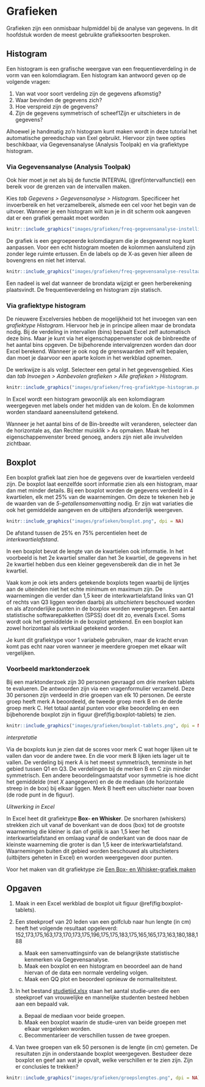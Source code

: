 # Grafieken {#grafieken}

:::{.chapterintro}
Grafieken zijn een onmisbaar hulpmiddel bij de analyse van gegevens. In dit hoofdstuk worden de meest gebruikte grafieksoorten besproken.
:::

## Histogram {#graf-histogram}

Een histogram is een grafische weergave van een frequentieverdeling in de vorm van een kolomdiagram. Een histogram kan antwoord geven op de volgende vragen:

1. Van wat voor soort verdeling zijn de gegevens afkomstig?
1. Waar bevinden de gegevens zich?
1. Hoe verspreid zijn de gegevens?
1. Zijn de gegevens symmetrisch of scheef1Zijn er uitschieters in de gegevens?

Alhoewel je handmatig zo'n histogram kunt maken wordt in deze tutorial het automatische gereedschap van Exel gebruikt. Hiervoor zijn twee opties beschikbaar, via Gegevensanalyse (Analysis Toolpak) en via grafiektype histogram.

### Via Gegevensanalyse (Analysis Toolpak) {.unnumbered}

Ook hier moet je net als bij de functie INTERVAL (\@ref(intervalfunctie)) een bereik voor de grenzen van de intervallen maken.

Kies *tab Gegevens > Gegevensanalyse > Histogram*. Specificeer het invoerbereik en het verzamelbereik, alsmede een cel voor het begin van de uitvoer. Wanneer je een histogram wilt kun je in dit scherm ook aangeven dat er een grafiek gemaakt moet worden

```r
knitr::include_graphics("images/grafieken/freq-gegevensanalyse-instelling.png", dpi = NA)
```

De grafiek is een gegroepeerde kolomdiagram die je desgewenst nog kunt aanpassen. Voor een echt histogram moeten de kolommen aansluitend zijn zonder lege ruimte ertussen. En de labels op de X-as geven hier alleen de bovengrens en niet het interval.

```r
knitr::include_graphics("images/grafieken/freq-gegevensanalyse-resultaat.png", dpi = NA)
```

Een nadeel is wel dat wanneer de brondata wijzigt er geen herberekening plaatsvindt. De frequentieverdeling en histogram zijn statisch.

### Via grafiektype histogram {.unnumbered}

De nieuwere Excelversies hebben de mogelijkheid tot het invoegen van een *grafiektype Histogram*. Hiervoor heb je in principe alleen maar de brondata nodig. Bij de verdeling in intervallen (bins) bepaalt Excel zelf automatisch deze bins. Maar je kunt via het eigenschappenvenster ook de binbreedte of het aantal bins opgeven. De bijbehorende intervalgrenzen worden dan door Excel berekend. Wanneer je ook nog de grenswaarden zelf wilt bepalen, dan moet je daarvoor een aparte kolom in het werkblad opnemen.

De werkwijze is als volgt. Selecteer een getal in het gegevensgebied. Kies dan *tab Invoegen > Aanbevolen grafieken > Alle grafieken > Histogram*.

```r
knitr::include_graphics("images/grafieken/freq-grafiektype-histogram.png", dpi = NA)
```

In Excel wordt een histogram gewoonlijk als een kolomdiagram weergegeven met labels onder het midden van de kolom. En de kolommen worden standaard aaneensluitend getekend.

:::{ .tip}
Wanneer je het aantal bins of de Bin-breedte wilt veranderen, selecteer dan de horizontale as, dan Rechter muisklik > As opmaken. Maak het eigenschappenvenster breed genoeg, anders zijn niet alle invulvelden zichtbaar.
:::

## Boxplot {#graf-boxplot}

Een boxplot grafiek laat zien hoe de gegevens over de kwartielen verdeeld zijn. De boxplot laat eenzelfde soort informatie zien als een histogram, maar dan met minder details. Bij een boxplot worden de gegevens verdeeld in 4 kwartielen, elk met 25% van de waarnemingen. Om deze te tekenen heb je de waarden van de *5-getallensamenvatting* nodig. Er zijn wat variaties die ook het gemiddelde aangeven en de uitbijters afzonderlijk weergeven.

```r
knitr::include_graphics("images/grafieken/boxplot.png", dpi = NA)
```

De afstand tussen de 25% en 75% percentielen heet de *interkwartielafstand*.

In een boxplot bevat de lengte van de kwartielen ook informatie. In het voorbeeld is het 2e kwartiel smaller dan het 3e kwartiel, de gegevens in het 2e kwartiel hebben dus een kleiner gegevensbereik dan die in het 3e kwartiel.

Vaak kom je ook iets anders getekende boxplots tegen waarbij de lijntjes aan de uiteinden niet het echte minimum en maximum zijn. De waarnemingen die verder dan 1,5 keer de interkwartielafstand links van Q1 of rechts van Q3 liggen worden daarbij als *uitschieters* beschouwd worden en als afzonderlijke punten in de boxplox worden weergegeven. Een aantal statistische softwarepakketten (SPSS) doet dit zo, evenals Excel. Soms wordt ook het gemiddelde in de boxplot getekend. En een boxplot kan zowel horizontaal als vertikaal getekend worden.

Je kunt dit grafiektype voor 1 variabele gebruiken, maar de kracht ervan komt pas echt naar voren wanneer je meerdere groepen met elkaar wilt vergelijken.

### Voorbeeld marktonderzoek

Bij een marktonderzoek zijn 30 personen gevraagd om drie merken tablets te evalueren. De antwoorden zijn via een vragenformulier verzameld. Deze 30 personen zijn verdeeld in drie groepen van elk 10 personen. De eerste groep heeft merk A beoordeeld, de tweede groep merk B en de derde groep merk C. Het totaal aantal punten voor elke beoordeling en een bijbehorende boxplot zijn in figuur \@ref(fig:boxplot-tablets) te zien.

```r
knitr::include_graphics("images/grafieken/boxplot-tablets.png", dpi = NA)
```

*interpretatie*

Via de boxplots kun je zien dat de scores voor merk C wat hoger lijken uit te vallen dan voor de andere twee. En die voor merk B lijken iets lager uit te vallen. De verdeling bij merk A is het meest symmetrisch, tenminste in het gebied tussen Q1 en Q3. De verdelingen bij de merken B en C zijn minder symmetrisch. Een andere beoordelingsmaatstaf voor symmetrie is hoe dicht het gemiddelde (met *X* aangegeven) en de de mediaan (de horizontale streep in de box) bij elkaar liggen. Merk B heeft een uitschieter naar boven (de rode punt in de figuur).

*Uitwerking in Excel*

In Excel heet dit grafiektype **Box- en Whisker**. De snorharen (whiskers) strekken zich uit vanaf de bovenkant van de doos (box) tot de grootste waarneming die kleiner is dan of gelijk is aan 1,5 keer het interkwartielafstand en omlaag vanaf de onderkant van de doos naar de kleinste waarneming die groter is dan 1,5 keer de interkwartielafstand. Waarnemingen buiten dit gebied worden beschouwd als uitschieters (uitbijters geheten in Excel) en worden weergegeven door punten.

Voor het maken van dit grafiektype zie [Een Box- en Whisker-grafiek maken](https://support.microsoft.com/nl-nl/office/een-box-en-whisker-grafiek-maken-62f4219f-db4b-4754-aca8-4743f6190f0d?ui=nl-nl&rs=nl-nl&ad=nl)

## Opgaven {#opg-grafieken}

::: {.sectionexercise}
1. Maak in een Excel werkblad de boxplot uit figuur \@ref(fig:boxplot-tablets).

1. Een steekproef van 20 leden van een golfclub naar hun lengte (in cm) heeft het volgende resultaat opgeleverd: 152,173,175,163,173,170,173,175,196,175,175,183,175,165,165,173,163,180,188,188

    a. Maak een samenvattingsinfo van de belangrijkste statistische kenmerken via Gegevensanalyse.
    b. Maak een boxplot en een histogram en beoordeel aan de hand hiervan of de data een normale verdeling volgen.
    c. Maak een QQ plot en beoordeel opnieuw de normaliteitstest.

1. In het bestand [studietijd.xlsx](data/studietijd.xlsx) staan het aantal studie-uren die een steekproef van vrouwelijke en mannelijke studenten besteed hebben aan een bepaald vak.

    a. Bepaal de mediaan voor beide groepen.
    b. Maak een boxplot waarin de studie-uren van beide groepen met elkaar vergeleken worden.
    c. Becommentarieer de verschillen tussen de twee groepen.

1. Van twee groepen van elk 50 personen is de lengte (in cm) gemeten. De resultaten zijn in onderstaande boxplot weergegeven. Bestudeer deze boxplot en geef aan wat je opvalt, welke verschillen er te zien zijn. Zijn er conclusies te trekken?

```r
knitr::include_graphics("images/grafieken/groepslengtes.png", dpi = NA)
```

:::
